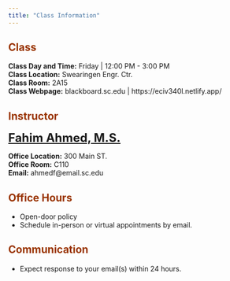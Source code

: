```yaml
---
title: "Class Information"
---
```


## <font color="993300">Class</font>  

**Class Day and Time:** 	Friday | 12:00 PM - 3:00 PM  
**Class Location:**	Swearingen Engr. Ctr.  
**Class Room:** 2A15  
**Class Webpage:**	blackboard.sc.edu | https://eciv340l.netlify.app/    

## <font color="993300">Instructor</font>   

<font size= "5.5">[**Fahim Ahmed, M.S.**](https://fahimahmed.netlify.app/)</font>  

**Office Location:** 300 Main ST.   
**Office Room:** C110    
**Email:** ahmedf@email.sc.edu  

## <font color="993300">Office Hours</font> 

+ Open-door policy  
+ Schedule in-person or virtual appointments by email.  

## <font color="993300">Communication</font>

+ Expect response to your email(s) within 24 hours.  








